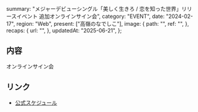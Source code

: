   summary:
    "メジャーデビューシングル「美しく生きろ / 恋を知った世界」リリースイベント 追加オンラインサイン会",
  category: "EVENT",
  date: "2024-02-17",
  region: "Web",
  present: ["高嶺のなでしこ"],
  image: {
    path: "",
    ref: "",
  },
  recaps: {
    url: "",
  },
  updatedAt: "2025-06-21",
};

## 内容

オンラインサイン会

## リンク

- [公式スケジュール](https://takanenonadeshiko.jp/?p=1777)
